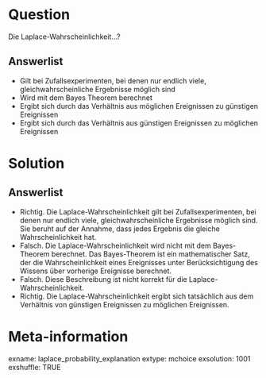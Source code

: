 Question 
======== 

Die Laplace-Wahrscheinlichkeit...?

Answerlist
----------

* Gilt bei Zufallsexperimenten, bei denen nur endlich viele, gleichwahrscheinliche Ergebnisse möglich sind
* Wird mit dem Bayes Theorem berechnet
* Ergibt sich durch das Verhältnis aus möglichen Ereignissen zu günstigen Ereignissen
* Ergibt sich durch das Verhältnis aus günstigen Ereignissen zu möglichen Ereignissen

Solution
========

Answerlist
----------

* Richtig. Die Laplace-Wahrscheinlichkeit gilt bei Zufallsexperimenten, bei denen nur endlich viele, gleichwahrscheinliche Ergebnisse möglich sind. Sie beruht auf der Annahme, dass jedes Ergebnis die gleiche Wahrscheinlichkeit hat.
* Falsch. Die Laplace-Wahrscheinlichkeit wird nicht mit dem Bayes-Theorem berechnet. Das Bayes-Theorem ist ein mathematischer Satz, der die Wahrscheinlichkeit eines Ereignisses unter Berücksichtigung des Wissens über vorherige Ereignisse berechnet.
* Falsch. Diese Beschreibung ist nicht korrekt für die Laplace-Wahrscheinlichkeit.
* Richtig. Die Laplace-Wahrscheinlichkeit ergibt sich tatsächlich aus dem Verhältnis von günstigen Ereignissen zu möglichen Ereignissen.

Meta-information
================
exname: laplace_probability_explanation
extype: mchoice 
exsolution: 1001
exshuffle: TRUE

